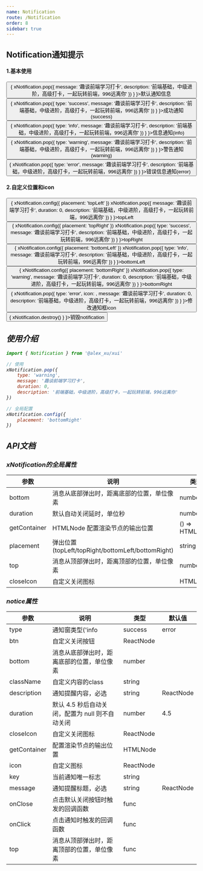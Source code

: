```yaml
---
name: Notification
route: /Notification
order: 8
sidebar: true
---
```



## Notification通知提示

#### 1.基本使用
<Playground>
    <Button onClick={
        () => {
            xNotification.pop({
                message: '趣谈前端学习打卡',
                description: '前端基础，中级进阶，高级打卡，一起玩转前端，996远离你'
            })
        }
    }>默认通知信息</Button><br />
    <Button type="primary" onClick={
        () => {
            xNotification.pop({
                type: 'success',
                message: '趣谈前端学习打卡',
                description: '前端基础，中级进阶，高级打卡，一起玩转前端，996远离你'
            })
        }
    }>成功通知(success)</Button><br />
    <Button type="pure" onClick={
        () => {
            xNotification.pop({
                type: 'info',
                message: '趣谈前端学习打卡',
                description: '前端基础，中级进阶，高级打卡，一起玩转前端，996远离你'
            })
        }
    }>信息通知(info)</Button><br />
    <Button type="primary" onClick={
        () => {
            xNotification.pop({
                type: 'warning',
                message: '趣谈前端学习打卡',
                description: '前端基础，中级进阶，高级打卡，一起玩转前端，996远离你'
            })
        }
    }>警告通知(warning)</Button><br />
    <Button type="warning" onClick={
        () => {
            xNotification.pop({
                type: 'error',
                message: '趣谈前端学习打卡',
                description: '前端基础，中级进阶，高级打卡，一起玩转前端，996远离你'
            })
        }
    }>错误信息通知(error)</Button>
</Playground>

#### 2.自定义位置和icon
<Playground>
    <Button onClick={
        () => {
            xNotification.config({
                placement: 'topLeft'
            })
            xNotification.pop({
                message: '趣谈前端学习打卡',
                duration: 0,
                description: '前端基础，中级进阶，高级打卡，一起玩转前端，996远离你'
            })
        }
    }>topLeft</Button><i style={{marginLeft: '16px'}} />
    <Button type="primary" onClick={
        () => {
            xNotification.config({
                placement: 'topRight'
            })
            xNotification.pop({
                type: 'success',
                message: '趣谈前端学习打卡',
                description: '前端基础，中级进阶，高级打卡，一起玩转前端，996远离你'
            })
        }
    }>topRight</Button><i style={{marginLeft: '16px'}} />
    <Button type="pure" onClick={
        () => {
            xNotification.config({
                placement: 'bottomLeft'
            })
            xNotification.pop({
                type: 'info',
                message: '趣谈前端学习打卡',
                description: '前端基础，中级进阶，高级打卡，一起玩转前端，996远离你'
            })
        }
    }>bottomLeft</Button><i style={{marginLeft: '16px'}} />
    <Button type="primary" onClick={
        () => {
            xNotification.config({
                placement: 'bottomRight'
            })
            xNotification.pop({
                type: 'warning',
                message: '趣谈前端学习打卡',
                duration: 0,
                description: '前端基础，中级进阶，高级打卡，一起玩转前端，996远离你'
            })
        }
    }>bottomRight</Button><i style={{marginLeft: '16px'}} />
    <Button type="warning" onClick={
        () => {
            xNotification.pop({
                type: 'error',
                icon: <Icon type="FaRegSadCry" />,
                message: '趣谈前端学习打卡',
                duration: 0,
                description: '前端基础，中级进阶，高级打卡，一起玩转前端，996远离你'
            })
        }
    }>修改通知框icon</Button><i style={{marginLeft: '16px'}} />
    <Button type="warning" onClick={
        () => {
            xNotification.destroy()
        }
    }>销毁notification</Button>
</Playground>

## 使用介绍
``` js
import { Notification } from '@alex_xu/xui'

// 使用
xNotification.pop({
    type: 'warning',
    message: '趣谈前端学习打卡',
    duration: 0,
    description: '前端基础，中级进阶，高级打卡，一起玩转前端，996远离你'
})

// 全局配置
xNotification.config({
    placement: 'bottomRight'
})
```

 ## API文档

 ### xNotification的全局属性
|  参数  |  说明  |  类型  |  默认值  |
|  ---   |  ---  |  ---  |  ---  |
|  bottom  |  消息从底部弹出时，距离底部的位置，单位像素  |  number  |  '24px'  |
|  duration  |  默认自动关闭延时，单位秒  |  number  |  4.5s  |
|  getContainer  |  HTMLNode 配置渲染节点的输出位置  |  () => HTMLNode  |  () => document.body  |
|  placement  |  弹出位置(topLeft/topRight/bottomLeft/bottomRight)  |  string  |   'topRight'  |
|  top  |  消息从顶部弹出时，距离顶部的位置，单位像素  |  number  |  '24px'  |
|  closeIcon  |  自定义关闭图标  |  HTMLNode  |    |

 ### notice属性
|  参数  |  说明  |  类型  |  默认值  |
|  ---   |  ---  |  ---  |  ---  |
|  type  |  通知窗类型('info|success|error|warning'等)  |  string  |  ''  |
|  btn  |  自定义关闭按钮  |  ReactNode  |   |
|  bottom  |  消息从底部弹出时，距离底部的位置，单位像素  |  number  |    |
|  className  |  自定义内容的class  |  string  |    |
|  description  |  通知提醒内容，必选  |  string|ReactNode  |    |
|  duration  |  默认 4.5 秒后自动关闭，配置为 null 则不自动关闭  |  number  |  4.5  |
|  closeIcon  |  自定义关闭图标  |  ReactNode  |    |
|  getContainer  |  配置渲染节点的输出位置  |  HTMLNode  |    |
|  icon  |  自定义图标  |  ReactNode  |    |
|  key  |  当前通知唯一标志  |  string  |    |
|  message  |  通知提醒标题，必选  |  string|ReactNode  |    |
|  onClose  |  点击默认关闭按钮时触发的回调函数  |  func  |    |
|  onClick  |  点击通知时触发的回调函数  |  func  |    |
|  top  |  消息从顶部弹出时，距离顶部的位置，单位像素  |  func  |    |

